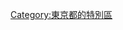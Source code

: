 {{東京都區部行政區劃分類導航|}}
{{catmore}}
{{Commonscat|Meguro, Tokyo}}

{{DEFAULTSORT:Meguro}}
[[Category:東京都的特別區|Category:東京都的特別區]]